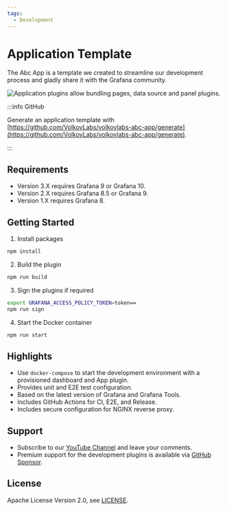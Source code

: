 ```yaml
---
tags:
  - Development
---
```



# Application Template

The Abc App is a template we created to streamline our development process and gladly share it with the Grafana community.

<Image
  title="Application plugins allow bundling pages, data source and panel plugins."
  src="/img/plugins/templates/application.png"
/>

:::info GitHub

Generate an application template with [https://github.com/VolkovLabs/volkovlabs-abc-app/generate](https://github.com/VolkovLabs/volkovlabs-abc-app/generate).

:::

## Requirements

- Version 3.X requires Grafana 9 or Grafana 10.
- Version 2.X requires Grafana 8.5 or Grafana 9.
- Version 1.X requires Grafana 8.

## Getting Started

1. Install packages

```bash
npm install
```

2. Build the plugin

```bash
npm run build
```

3. Sign the plugins if required

```bash
export GRAFANA_ACCESS_POLICY_TOKEN=token==
npm run sign
```

4. Start the Docker container

```bash
npm run start
```

## Highlights

- Use `docker-compose` to start the development environment with a provisioned dashboard and App plugin.
- Provides unit and E2E test configuration.
- Based on the latest version of Grafana and Grafana Tools.
- Includes GitHub Actions for CI, E2E, and Release.
- Includes secure configuration for NGINX reverse proxy.

## Support

- Subscribe to our [YouTube Channel](https://www.youtube.com/@volkovlabs) and leave your comments.
- Premium support for the development plugins is available via [GitHub Sponsor](https://github.com/sponsors/VolkovLabs).

## License

Apache License Version 2.0, see [LICENSE](https://github.com/volkovlabs/volkovlabs-abc-app/blob/main/LICENSE).
